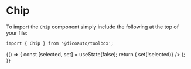 
<Meta
  title="Toolbox/Chip"
  component={Chip}
/>

# Chip

To import the `Chip` component simply include the following at the top of your file:

```
import { Chip } from '@dicoauto/toolbox';
```

<Canvas>
  <Story name="Default">
    <Chip label="Ingolstadt" />
  </Story>
</Canvas>

<Canvas>
  <Story name="Selected">
    <Chip
      selected
      label="Munich"
    />
  </Story>
</Canvas>

<Canvas>
  <Story name="Disabled">
    <Chip
      disabled
      label="Munich"
    />
  </Story>
</Canvas>

<Canvas>
  <Story name="With Action">
    {() => {
      const [selected, set] = useState(false);
      return (
        <Chip
          label="Stuttgart"
          selected={selected}
          onClick={() => set(!selected)}
        />
      );
    }}
  </Story>
</Canvas>
